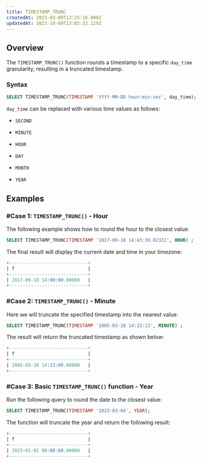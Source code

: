 ```yaml
---
title: TIMESTAMP_TRUNC
createdAt: 2023-03-09T13:25:16.000Z
updatedAt: 2023-10-09T13:02:32.129Z
---
```


## Overview

The `TIMESTAMP_TRUNC()` function rounds a timestamp to a specific `day_time` granularity, resulting in a truncated timestamp.

### Syntax

```sql
SELECT TIMESTAMP_TRUNC(TIMESTAMP 'YYYY-MM-DD hour:min:sec', day_time);
```

`day_time` can be replaced with various time values as follows:

*   `SECOND`

*   `MINUTE`

*   `HOUR`

*   `DAY`

*   `MONTH`

*   `YEAR`

## Examples

### #Case 1: `TIMESTAMP_TRUNC()` - Hour

The following example shows how to round the hour to the closest value:

```sql
SELECT TIMESTAMP_TRUNC(TIMESTAMP '2017-09-18 14:43:39.02322', HOUR) ;
```

The final result will display the current date and time in your timezone:

```sql
+-----------------------------+
| f                           |
+-----------------------------+
| 2017-09-18 14:00:00.00000   |
+-----------------------------+
```

### #Case 2: `TIMESTAMP_TRUNC()` - Minute

Here we will truncate the specified timestamp into the nearest value:

```sql
SELECT TIMESTAMP_TRUNC(TIMESTAMP '2005-03-18 14:13:13', MINUTE) ;
```

The result will return the truncated timestamp as shown below:

```sql
+-----------------------------+
| f                           |
+-----------------------------+
| 2005-03-18 14:13:00.00000   |
+-----------------------------+
```

### #Case 3: Basic `TIMESTAMP_TRUNC()` function - Year

Run the following query to round the date to the closest value:

```sql
SELECT TIMESTAMP_TRUNC(TIMESTAMP '2023-03-04', YEAR);
```

The function will truncate the year and return the following result:

```sql
+-----------------------------+
| f                           |
+-----------------------------+
| 2023-01-01 00:00:00.00000   |
+-----------------------------+
```

